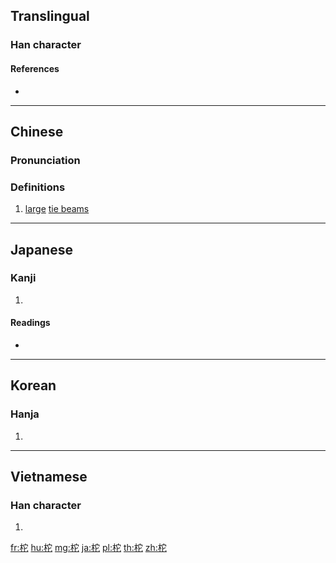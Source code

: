 ==Translingual==

===Han character===
{{Han char|rn=75|rad=木|as=05|sn=9|four=43911|canj=DJP|ids=⿰木它}}

====References====
* {{Han ref|kx=0518.040|dkj=14599|dj=0906.060|hdz=21189.030|uh=67C1|ud=26561|bh=CEFB|bd=52987}}

----

==Chinese==
{{zh-forms}}

===Pronunciation===
{{zh-pron
|m=duò
|c=to4,to5
|mc=y
|oc=y
|ma=
|cat=n
}}

===Definitions===
# [[large]] [[tie beam]]s

----

==Japanese==

===Kanji===
{{ja-kanji|grade=|rs=木05}}

# {{defn|lang=ja|sort=木05}}

====Readings====
* {{ja-readings|on=[[た]] (ta), [[だ]] (da)|kun=[[かじ]] (kaji)}}

----

==Korean==

===Hanja===
{{ko-hanja|hangeul=타|eumhun=|rv=ta|mr=t'a|y=tha}}

# {{defn|lang=ko|sort=木05}}

----

==Vietnamese==

===Han character===
{{vi-readings|rs=木05|hanviet=xà}}

# {{defn|lang=vi|sort=木05}}

[[fr:柁]]
[[hu:柁]]
[[mg:柁]]
[[ja:柁]]
[[pl:柁]]
[[th:柁]]
[[zh:柁]]